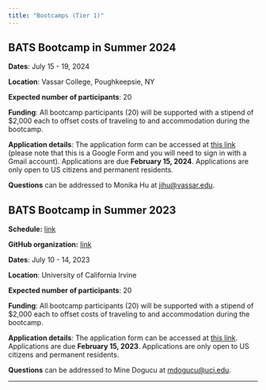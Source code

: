```yaml
---
title: "Bootcamps (Tier 1)"
---
```


## BATS Bootcamp in Summer 2024

**Dates**: July 15 - 19, 2024

**Location**: Vassar College, Poughkeepsie, NY

**Expected number of participants**: 20

**Funding**: All bootcamp participants (20) will be supported with a stipend of $2,000 each to offset costs of traveling to and accommodation during the bootcamp.

**Application details**: The application form can be accessed at [this link](https://forms.gle/ELDF5PKzdfyevkKo7) (please note that this is a Google Form and you will need to sign in with a Gmail account). Applications are due **February 15, 2024**. Applications are only open to US citizens and permanent residents.

**Questions** can be addressed to Monika Hu at [jihu@vassar.edu](mailto:jihu@vassar.edu).

## BATS Bootcamp in Summer 2023

**Schedule:** [link](https://bayes-bats.github.io/bootcamp-material/)

**GitHub organization:** [link](https://github.com/bayes-bats)

**Dates**: July 10 - 14, 2023

**Location**: University of California Irvine

**Expected number of participants**: 20

**Funding**: All bootcamp participants (20) will be supported with a stipend of $2,000 each to offset costs of traveling to and accommodation during the bootcamp.

**Application details**: The application form can be accessed at [this link](https://duke.qualtrics.com/jfe/form/SV_2sDimvyrSaeAl1A). Applications are due **February 15, 2023**. Applications are only open to US citizens and permanent residents.

**Questions** can be addressed to Mine Dogucu at [mdogucu@uci.edu](mailto:mdogucu@uci.edu).

---


